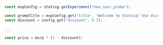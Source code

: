 ```jsx
const expConfig = statsig.getExperiment("new_user_promo");

const promoTitle = expConfig.get("title", "Welcome to Statsig! Use discount code WELCOME10OFF for 10% off your first purchase!");
const discount = config.get("discount", 0.1);

...

const price = msrp * (1 - discount);
```
